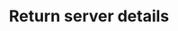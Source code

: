 ---
title: 'Return server details'
api: 'GET /api/client/servers/eff10fb1-e18b-4c3e-973e-a2c548c7b649'
---